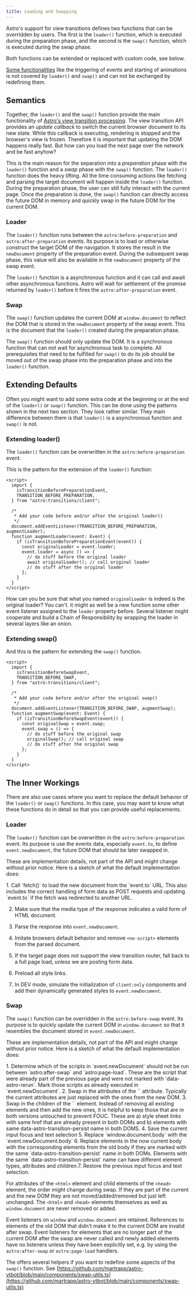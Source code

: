 ```yaml
---
title: Loading and Swapping
---
```



Astro's support for view transitions defines two functions that can be overridden by users.
The first is the `loader()` function, which is executed during the preparation phase, and the second is the `swap()` function, which is executed during the swap phase.

Both functions can be extended or replaced with custom code, see below.

[Some functionalities](../flow-events/) like the triggering of events and starting of animations is not covered by `loader()` and `swap()` and can not be exchanged by redefining them.


## Semantics

Together, the `loader()` and the `swap()` function provide the main functionality of [Astro's view transition processing](../flow-events/#processing-flow). The view transition API provides an _update callback_ to switch the current browser document to its new state. While this callback is executing, rendering is stopped and the browser's view is frozen. Therefore it is important that updating the DOM happens really fast. But how can you load the next page over the network and be fast anyhow?

This is the main reason for the separation into a _preparation_ phase with the `loader()` function and a _swap_ phase with the `swap()` function. The `loader()` function does the heavy lifting. All the time consuming actions like fetching and parsing the target document will happen inside the `loader()` function. During the preparation phase, the user can still fully interact with the current page. Once the preparation is done, the `swap()` function can directly access the future DOM in memory and quickly swap in the future DOM for the current DOM.


### Loader

The `loader()` function runs between the `astro:before-preparation` and `astro:after-preparation` events. Its purpose is to load or otherwise construct the target DOM of the navigation. It stores the result in the `newDocument` property of the preparation event. During the subsequent swap phase, this value will also be available in the `newDocument` property of the swap event.

The `loader()` function is a asynchronous function and it can call and await other asynchronous functions. Astro will wait for settlement of the promise returned by `loader()` before it fires the `astro:after-preparation` event.

### Swap

The `swap()` function updates the current DOM at `window.document` to reflect the DOM that is stored in the `newDocument` property of the swap event. This is the document that the `loader()` created during the preparation phase.

The `swap()` function should only update the DOM. It is a synchronous function that can not wait for asynchronous task to complete. All prerequisites that need to be fulfilled for `swap()` to do its job should be moved out of the swap phase into the preparation phase and into the `loader()` function.

## Extending Defaults

Often you might want to add some extra code at the beginning or at the end of the `loader()` or `swap()` function. This can be done using the patterns shown in the next two section. They look rather similar. They main difference between them is that `loader()` is a asynchronous function and `swap()` is not.

### Extending loader()

The `loader()` function can be overwritten in the `astro:before-preparation` event.

This is the pattern for the extension of the `loader()` function:

```astro title=AugmentedLoader.astro collapse={2-6} {13-17} "async () => {" "await originalLoader()"
<script>
  import {
    isTransitionBeforePreparationEvent,
    TRANSITION_BEFORE_PREPARATION,
  } from "astro:transitions/client";

  /*
   * Add your code before and/or after the original loader()
   */
  document.addEventListener(TRANSITION_BEFORE_PREPARATION, augmentLoader);
  function augmentLoader(event: Event) {
    if (isTransitionBeforePreparationEvent(event)) {
      const originalLoader = event.loader;
      event.loader = async () => {
        // do stuff before the original loader
        await originalLoader(); // call original loader
        // do stuff after the original loader
      };
    }
  }
</script>
```
How can you be sure that what you named `originalLoader` is indeed is the original loader? You can't. it might as well be a new function some other event listener assigned to the `loader` property before. Several listener might cooperate and build a Chain of Responsibility by wrapping the loader in several layers like an onion.

### Extending swap()

And this is the pattern for extending the `swap()` function.

```astro title=AugmentedSwap.astro collapse={2-6} {13-17} "() => {"  "originalSwap()"
<script>
  import {
    isTransitionBeforeSwapEvent,
    TRANSITION_BEFORE_SWAP,
  } from "astro:transitions/client";

  /*
   * Add your code before and/or after the original swap()
   */
  document.addEventListener(TRANSITION_BEFORE_SWAP, augmentSwap);
  function augmentSwap(event: Event) {
    if (isTransitionBeforeSwapEvent(event)) {
      const originalSwap = event.swap;
      event.swap = () => {
        // do stuff before the original swap
        originalSwap(); // call original swap
        // do stuff after the original swap
      };
    }
  }
</script>
```

## The Inner Workings

There are also use cases where you want to replace the default behavior of the `loader()` or `swap()` functions. In this case, you may want to know what these functions do in detail so that you can provide useful replacements.

### Loader

The `loader()` function can be overwritten in the `astro:before-preparation` event. Its purpose is use the events data, especially `event.to`, to define `event.newDocument`, the future DOM that should be later swapped in.

These are implementation details, not part of the API and might change without prior notice. Here is a sketch of what the default implementation does:

<Steps>
1. Call `fetch()` to load the new document from the `event.to` URL. This also includes the correct handling of form data as POST requests and updating `event.to` if the fetch was redirected to another URL.

2. Make sure that the media type of the response indicates a valid form of HTML document.

3. Parse the response into `event.newDocument`.

4. Imitate browsers default behavior and remove `<no-script>` elements from the parsed document.

5. If the target page does not support the view transition router, fall back to a full page load,  unless we are posting form data.

6. Preload all style links.

7. In DEV mode, simulate the initialization of `client:only` components and add their dynamically generated styles to `event.newDocument`.
</Steps>

### Swap

The `swap()` function can be overridden in the `astro:before-swap` event. Its purpose is to quickly update the current DOM in `window.document` so that it resembles the document stored in `event.newDocument`.

These are implementation details, not part of the API and might change without prior notice. Here is a sketch of what the default implementation does:

<Steps>
1. Determine which of the scripts in `event.newDocument` should not be run between `astro:after-swap` and `astro:page-load`. These are the script that were already part of the previous page and were not marked with `data-astro-rerun`. Mark those scripts as already executed in `event.newDocument`.
2. Swap in the attributes of the `<html>` attribute. Typically the current attributes are just replaced with the ones from the new DOM.
3. Swap in the children of the `<head>` element. Instead of removing all existing elements and then add the new ones, it is helpful to keep those that are in both versions untouched to prevent FOUC. These are a) style sheet links with same href that are already present in both DOMs and b)
elements with same data-astro-transition-persist name in both DOMS.
4. Save the current input focus and text selection
5. Replace `window.document.body` with the `event.newDocument.body`
6. Replace elements in the now current body with the corresponding elements from the old body if they are marked with the same `data-astro-transition-persist` name in both DOMs. Elements with the same `data-astro-transition-persist` name can have different element types, attributes and children.7. Restore the previous input focus and text selection.
</Steps>

For attributes of the `<html>` element and child elements of the `<head>` element, the order might change during swap. If they are part of the current and the new DOM they are not moved/added/removed but just left unchanged. The `<html>` and `<head>` elements themselves as well as `window.document` are never removed or added.

Event listeners on `window` and `window.document` are retained. References to elements of the old DOM that didn't make it to the current DOM are invalid after swap. Event listeners for elements that are no longer part of the current DOM after the swap are never called and newly added elements have no listeners unless they have been explicitly set, e.g. by using  the `astro:after-swap` or `astro:page-load` handlers.

The <BoT/> offers several helpers if you want to redefine some aspects of the `swap()` function. See [https://github.com/martrapp/astro-vtbot/blob/main/components/swap-utils.ts](https://github.com/martrapp/astro-vtbot/blob/main/components/swap-utils.ts)
